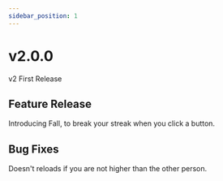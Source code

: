 ```yaml
---
sidebar_position: 1
---
```


# v2.0.0
v2 First Release

## Feature Release
Introducing Fall, to break your streak when you click a button.

## Bug Fixes
Doesn't reloads if you are not higher than the other person.